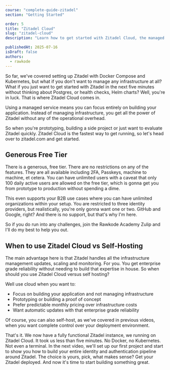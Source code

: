 ```yaml
---
course: "complete-guide-zitadel"
section: "Getting Started"

order: 5
title: "Zitadel Cloud"
slug: "zitadel-cloud"
description: "Learn how to get started with Zitadel Cloud, the managed service for Zitadel. In less than five minutes, you can have a fully functional Zitadel instance without managing any infrastructure. This is perfect for prototyping, side projects, or evaluating Zitadel quickly."

publishedAt: 2025-07-16
isDraft: false
authors:
  - rawkode
---
```



So far, we've covered setting up Zitadel with Docker Compose and Kubernetes, but what if you don't want to manage any infrastructure at all? What if you just want to get started with Zitadel in the next five minutes without thinking about Postgres, or health checks, Helm charts? Well, you're in luck. That is where Zitadel Cloud comes in.

Using a managed service means you can focus entirely on building your application. Instead of managing infrastructure, you get all the power of Zitadel without any of the operational overhead.

So when you're prototyping, building a side project or just want to evaluate Zitadel quickly. Zitadel Cloud is the fastest way to get running, so let's head over to zitadel.com and get started.

<div className="relative w-full aspect-video rounded-xl overflow-hidden bg-black shadow-2xl my-8">
  <VideoPlayer
    client:only="vue"
    video="wcktaod7wsyzhg7rm0z3p1s3"
    thumbnailUrl="https://content.rawkode.academy/videos/wcktaod7wsyzhg7rm0z3p1s3/thumbnail.jpg"
  />
</div>

## Generous Free Tier

There is a generous, free tier. There are no restrictions on any of the features. They are all available including 2FA, Passkeys, machine to machine, et cetera. You can have unlimited users with a caveat that only 100 daily active users are allowed on the free tier, which is gonna get you from prototype to production without spending a dime.

This even supports your B2B use cases where you can have unlimited organizations within your setup. You are restricted to three identity providers, but realistically, you're only gonna want one or two. GitHub and Google, right? And there is no support, but that's why I'm here.

So if you do run into any challenges, join the Rawkode Academy Zulip and I'll do my best to help you out.

## When to use Zitadel Cloud vs Self-Hosting

The main advantage here is that Zitadel handles all the infrastructure management updates, scaling and monitoring. For you. You get enterprise grade reliability without needing to build that expertise in house. So when should you use Zitadel Cloud versus self hosting?

Well use cloud when you want to:
- Focus on building your application and not managing infrastructure
- Prototyping or building a proof of concept
- Prefer predictable monthly pricing over infrastructure costs
- Want automatic updates with that enterprise grade reliability

Of course, you can also self-host, as we've covered in previous videos, when you want complete control over your deployment environment.

That's it. We now have a fully functional Zitadel instance, we running on Zitadel Cloud. It took us less than five minutes. No Docker, no Kubernetes. Not even a terminal. In the next video, we'll set up our first project and start to show you how to build your entire identity and authentication pipeline around Zitadel. The choice is yours, pick, what makes sense? Get your Zitadel deployed. And now it's time to start building something great.
